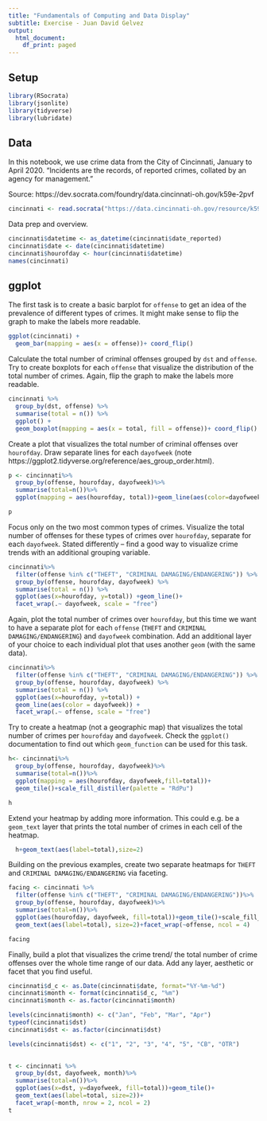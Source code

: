 ```yaml
---
title: "Fundamentals of Computing and Data Display"
subtitle: Exercise - Juan David Gelvez
output:
  html_document:
    df_print: paged
---
```


## Setup

```r
library(RSocrata)
library(jsonlite)
library(tidyverse)
library(lubridate) 
```

## Data

In this notebook, we use crime data from the City of Cincinnati, January to April 2020. "Incidents are the records, of reported crimes, collated by an agency for management."

Source: https://dev.socrata.com/foundry/data.cincinnati-oh.gov/k59e-2pvf

```r
cincinnati <- read.socrata("https://data.cincinnati-oh.gov/resource/k59e-2pvf.json?$where=date_reported between '2020-01-01' and '2020-04-15'")

```

Data prep and overview.

```r
cincinnati$datetime <- as_datetime(cincinnati$date_reported)
cincinnati$date <- date(cincinnati$datetime)
cincinnati$hourofday <- hour(cincinnati$datetime)
names(cincinnati)
```

## ggplot

The first task is to create a basic barplot for `offense` to get an idea of the prevalence of different types of crimes. It might make sense to flip the graph to make the labels more readable.

```r
ggplot(cincinnati) +
  geom_bar(mapping = aes(x = offense))+ coord_flip()
```

Calculate the total number of criminal offenses grouped by `dst` and `offense`. Try to create boxplots for each `offense` that visualize the distribution of the total number of crimes. Again, flip the graph to make the labels more readable.

```r
cincinnati %>%
  group_by(dst, offense) %>%
  summarise(total = n()) %>%
  ggplot() +
  geom_boxplot(mapping = aes(x = total, fill = offense))+ coord_flip()
```

Create a plot that visualizes the total number of criminal offenses over `hourofday`. Draw separate lines for each `dayofweek` (note https://ggplot2.tidyverse.org/reference/aes_group_order.html).

```r
p <- cincinnati%>%
  group_by(offense, hourofday, dayofweek)%>%
  summarise(total=n())%>%
  ggplot(mapping = aes(hourofday, total))+geom_line(aes(color=dayofweek))

p
```

Focus only on the two most common types of crimes. Visualize the total number of offenses for these types of crimes over `hourofday`, separate for each `dayofweek`. Stated differently -- find a good way to visualize crime trends with an additional grouping variable.

```r
cincinnati%>%
  filter(offense %in% c("THEFT", "CRIMINAL DAMAGING/ENDANGERING")) %>%
  group_by(offense, hourofday, dayofweek) %>%
  summarise(total = n()) %>%
  ggplot(aes(x=hourofday, y=total)) +geom_line()+
  facet_wrap(.~ dayofweek, scale = "free")

```

Again, plot the total number of crimes over `hourofday`, but this time we want to have a separate plot for each `offense` (`THEFT` and `CRIMINAL DAMAGING/ENDANGERING`) and `dayofweek` combination. Add an additional layer of your choice to each individual plot that uses another `geom` (with the same data).

```r
cincinnati%>%
  filter(offense %in% c("THEFT", "CRIMINAL DAMAGING/ENDANGERING")) %>%
  group_by(offense, hourofday, dayofweek) %>%
  summarise(total = n()) %>%
  ggplot(aes(x=hourofday, y=total)) +
  geom_line(aes(color = dayofweek)) +
  facet_wrap(.~ offense, scale = "free")
```

Try to create a heatmap (not a geographic map) that visualizes the total number of crimes per `hourofday` and `dayofweek`. Check the `ggplot()` documentation to find out which `geom_function` can be used for this task.

```r
h<- cincinnati%>%
  group_by(offense, hourofday, dayofweek)%>%
  summarise(total=n())%>%
  ggplot(mapping = aes(hourofday, dayofweek,fill=total))+
  geom_tile()+scale_fill_distiller(palette = "RdPu")

h
```

Extend your heatmap by adding more information. This could e.g. be a `geom_text` layer that prints the total number of crimes in each cell of the heatmap. 

```r
  h+geom_text(aes(label=total),size=2)
```

Building on the previous examples, create two separate heatmaps for `THEFT` and `CRIMINAL DAMAGING/ENDANGERING` via faceting.

```r
facing <- cincinnati %>%
  filter(offense %in% c("THEFT", "CRIMINAL DAMAGING/ENDANGERING"))%>%
  group_by(offense, hourofday, dayofweek)%>%
  summarise(total=n())%>%
  ggplot(aes(hourofday, dayofweek, fill=total))+geom_tile()+scale_fill_distiller+
  geom_text(aes(label=total), size=2)+facet_wrap(~offense, ncol = 4)

facing
```

Finally, build a plot that visualizes the crime trend/ the total number of crime offenses over the whole time range of our data. Add any layer, aesthetic or facet that you find useful. 

```r
cincinnati$d_c <- as.Date(cincinnati$date, format="%Y-%m-%d")
cincinnati$month <- format(cincinnati$d_c, "%m")
cincinnati$month <- as.factor(cincinnati$month)

levels(cincinnati$month) <- c("Jan", "Feb", "Mar", "Apr")
typeof(cincinnati$dst)
cincinnati$dst <- as.factor(cincinnati$dst)

levels(cincinnati$dst) <- c("1", "2", "3", "4", "5", "CB", "OTR")

 
t <- cincinnati %>%
  group_by(dst, dayofweek, month)%>%
  summarise(total=n())%>%
  ggplot(aes(x=dst, y=dayofweek, fill=total))+geom_tile()+
  geom_text(aes(label=total, size=2))+
  facet_wrap(~month, nrow = 2, ncol = 2)
t
```
